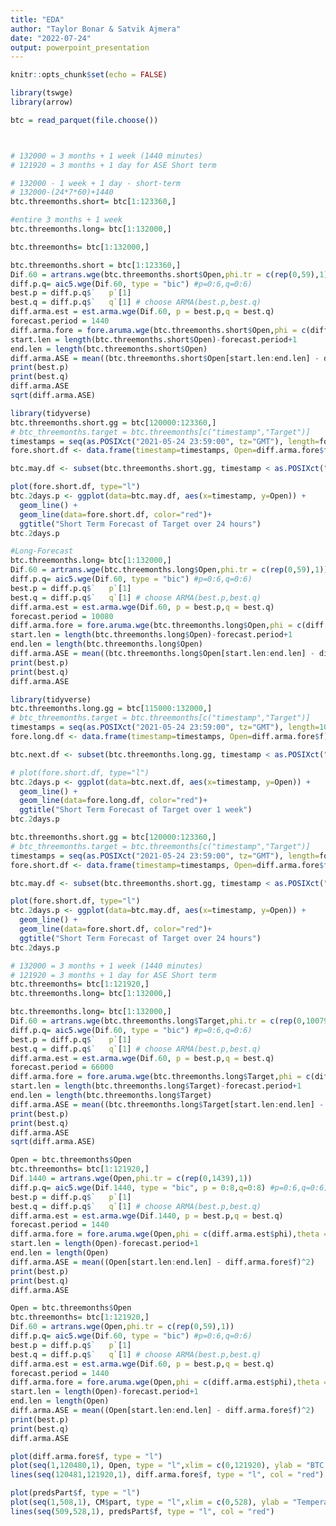 ```yaml
---
title: "EDA"
author: "Taylor Bonar & Satvik Ajmera"
date: "2022-07-24"
output: powerpoint_presentation
---
```


```r
knitr::opts_chunk$set(echo = FALSE)
```


```r
library(tswge)
library(arrow)

btc = read_parquet(file.choose())




```

```r
# 132000 = 3 months + 1 week (1440 minutes)
# 121920 = 3 months + 1 day for ASE Short term

# 132000 - 1 week + 1 day - short-term
# 132000-(24*7*60)+1440
btc.threemonths.short= btc[1:123360,]

#entire 3 months + 1 week
btc.threemonths.long= btc[1:132000,]

btc.threemonths= btc[1:132000,]
```



```r
btc.threemonths.short = btc[1:123360,]
Dif.60 = artrans.wge(btc.threemonths.short$Open,phi.tr = c(rep(0,59),1))
diff.p.q= aic5.wge(Dif.60, type = "bic") #p=0:6,q=0:6) 
best.p = diff.p.q$`   p`[1] 
best.q = diff.p.q$`   q`[1] # choose ARMA(best.p,best.q)
diff.arma.est = est.arma.wge(Dif.60, p = best.p,q = best.q)
forecast.period = 1440
diff.arma.fore = fore.aruma.wge(btc.threemonths.short$Open,phi = c(diff.arma.est$phi),theta = c(diff.arma.est$theta),s=60,  n.ahead = forecast.period, lastn = TRUE, limits = FALSE)
start.len = length(btc.threemonths.short$Open)-forecast.period+1
end.len = length(btc.threemonths.short$Open)
diff.arma.ASE = mean((btc.threemonths.short$Open[start.len:end.len] - diff.arma.fore$f)^2)
print(best.p)
print(best.q)
diff.arma.ASE
sqrt(diff.arma.ASE)
```
```r
library(tidyverse)
btc.threemonths.short.gg = btc[120000:123360,]
# btc_threemonths.target = btc.threemonths[c("timestamp","Target")]
timestamps = seq(as.POSIXct("2021-05-24 23:59:00", tz="GMT"), length=forecast.period, by="1 min")
fore.short.df <- data.frame(timestamp=timestamps, Open=diff.arma.fore$f)

btc.may.df <- subset(btc.threemonths.short.gg, timestamp < as.POSIXct("2021-05-24 23:59:00", tz="GMT"))

plot(fore.short.df, type="l")
btc.2days.p <- ggplot(data=btc.may.df, aes(x=timestamp, y=Open)) +
  geom_line() +
  geom_line(data=fore.short.df, color="red")+
  ggtitle("Short Term Forecast of Target over 24 hours")
btc.2days.p

```


```r
#Long-Forecast
btc.threemonths.long= btc[1:132000,]
Dif.60 = artrans.wge(btc.threemonths.long$Open,phi.tr = c(rep(0,59),1))
diff.p.q= aic5.wge(Dif.60, type = "bic") #p=0:6,q=0:6) 
best.p = diff.p.q$`   p`[1] 
best.q = diff.p.q$`   q`[1] # choose ARMA(best.p,best.q)
diff.arma.est = est.arma.wge(Dif.60, p = best.p,q = best.q)
forecast.period = 10080
diff.arma.fore = fore.aruma.wge(btc.threemonths.long$Open,phi = c(diff.arma.est$phi),theta = c(diff.arma.est$theta),s=60,  n.ahead = forecast.period, lastn = TRUE, limits = FALSE)
start.len = length(btc.threemonths.long$Open)-forecast.period+1
end.len = length(btc.threemonths.long$Open)
diff.arma.ASE = mean((btc.threemonths.long$Open[start.len:end.len] - diff.arma.fore$f)^2)
print(best.p)
print(best.q)
diff.arma.ASE
```

```r
library(tidyverse)
btc.threemonths.long.gg = btc[115000:132000,]
# btc_threemonths.target = btc.threemonths[c("timestamp","Target")]
timestamps = seq(as.POSIXct("2021-05-24 23:59:00", tz="GMT"), length=10080, by="1 min")
fore.long.df <- data.frame(timestamp=timestamps, Open=diff.arma.fore$f)

btc.next.df <- subset(btc.threemonths.long.gg, timestamp < as.POSIXct("2021-05-24 23:59:00", tz="GMT"))

# plot(fore.short.df, type="l")
btc.2days.p <- ggplot(data=btc.next.df, aes(x=timestamp, y=Open)) +
  geom_line() +
  geom_line(data=fore.long.df, color="red")+
  ggtitle("Short Term Forecast of Target over 1 week")
btc.2days.p
```


```r
btc.threemonths.short.gg = btc[120000:123360,]
# btc_threemonths.target = btc.threemonths[c("timestamp","Target")]
timestamps = seq(as.POSIXct("2021-05-24 23:59:00", tz="GMT"), length=forecast.period, by="1 min")
fore.short.df <- data.frame(timestamp=timestamps, Open=diff.arma.fore$f)

btc.may.df <- subset(btc.threemonths.short.gg, timestamp < as.POSIXct("2021-05-24 23:59:00", tz="GMT"))

plot(fore.short.df, type="l")
btc.2days.p <- ggplot(data=btc.may.df, aes(x=timestamp, y=Open)) +
  geom_line() +
  geom_line(data=fore.short.df, color="red")+
  ggtitle("Short Term Forecast of Target over 24 hours")
btc.2days.p
```






```r
# 132000 = 3 months + 1 week (1440 minutes)
# 121920 = 3 months + 1 day for ASE Short term
btc.threemonths= btc[1:121920,]
btc.threemonths.long= btc[1:132000,]
```



```r
btc.threemonths.long= btc[1:132000,]
Dif.60 = artrans.wge(btc.threemonths.long$Target,phi.tr = c(rep(0,10079),1))
diff.p.q= aic5.wge(Dif.60, type = "bic") #p=0:6,q=0:6) 
best.p = diff.p.q$`   p`[1] 
best.q = diff.p.q$`   q`[1] # choose ARMA(best.p,best.q)
diff.arma.est = est.arma.wge(Dif.60, p = best.p,q = best.q)
forecast.period = 66000
diff.arma.fore = fore.aruma.wge(btc.threemonths.long$Target,phi = c(diff.arma.est$phi),theta = c(diff.arma.est$theta),s=10080,  n.ahead = forecast.period, lastn = TRUE, limits = TRUE)
start.len = length(btc.threemonths.long$Target)-forecast.period+1
end.len = length(btc.threemonths.long$Target)
diff.arma.ASE = mean((btc.threemonths.long$Target[start.len:end.len] - diff.arma.fore$f)^2)
print(best.p)
print(best.q)
diff.arma.ASE
sqrt(diff.arma.ASE)
```




```r
Open = btc.threemonths$Open
btc.threemonths= btc[1:121920,]
Dif.1440 = artrans.wge(Open,phi.tr = c(rep(0,1439),1))
diff.p.q= aic5.wge(Dif.1440, type = "bic", p = 0:8,q=0:8) #p=0:6,q=0:6) 
best.p = diff.p.q$`   p`[1] 
best.q = diff.p.q$`   q`[1] # choose ARMA(best.p,best.q)
diff.arma.est = est.arma.wge(Dif.1440, p = best.p,q = best.q)
forecast.period = 1440
diff.arma.fore = fore.aruma.wge(Open,phi = c(diff.arma.est$phi),theta = c(diff.arma.est$theta),s=1440,  n.ahead = forecast.period, lastn = TRUE, limits = FALSE)
start.len = length(Open)-forecast.period+1
end.len = length(Open)
diff.arma.ASE = mean((Open[start.len:end.len] - diff.arma.fore$f)^2)
print(best.p)
print(best.q)
diff.arma.ASE

```

```r
Open = btc.threemonths$Open
btc.threemonths= btc[1:121920,]
Dif.60 = artrans.wge(Open,phi.tr = c(rep(0,59),1))
diff.p.q= aic5.wge(Dif.60, type = "bic") #p=0:6,q=0:6) 
best.p = diff.p.q$`   p`[1] 
best.q = diff.p.q$`   q`[1] # choose ARMA(best.p,best.q)
diff.arma.est = est.arma.wge(Dif.60, p = best.p,q = best.q)
forecast.period = 1440
diff.arma.fore = fore.aruma.wge(Open,phi = c(diff.arma.est$phi),theta = c(diff.arma.est$theta),s=60,  n.ahead = forecast.period, lastn = TRUE, limits = FALSE)
start.len = length(Open)-forecast.period+1
end.len = length(Open)
diff.arma.ASE = mean((Open[start.len:end.len] - diff.arma.fore$f)^2)
print(best.p)
print(best.q)
diff.arma.ASE
```







```r
plot(diff.arma.fore$f, type = "l")
plot(seq(1,120480,1), Open, type = "l",xlim = c(0,121920), ylab = "BTC Open Prices", main = "24 Hours BTC Open Forecast")
lines(seq(120481,121920,1), diff.arma.fore$f, type = "l", col = "red")
```

```r
plot(predsPart$f, type = "l")
plot(seq(1,508,1), CM$part, type = "l",xlim = c(0,528), ylab = "Temperature", main = "20 Week Particulate Forecast")
lines(seq(509,528,1), predsPart$f, type = "l", col = "red")
```

